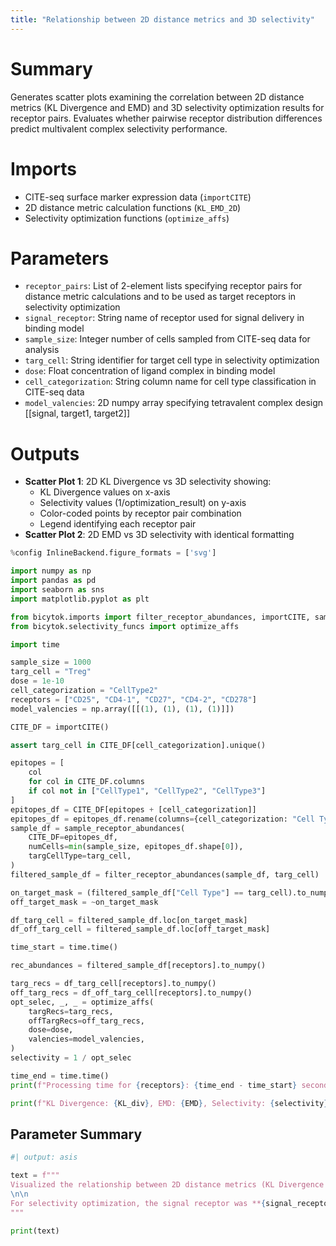 ```yaml
---
title: "Relationship between 2D distance metrics and 3D selectivity"
---
```


# Summary
Generates scatter plots examining the correlation between 2D distance metrics (KL Divergence and EMD) and 3D selectivity optimization results for receptor pairs. Evaluates whether pairwise receptor distribution differences predict multivalent complex selectivity performance.

# Imports
- CITE-seq surface marker expression data (`importCITE`)
- 2D distance metric calculation functions (`KL_EMD_2D`)
- Selectivity optimization functions (`optimize_affs`)

# Parameters
- `receptor_pairs`: List of 2-element lists specifying receptor pairs for distance metric calculations and to be used as target receptors in selectivity optimization
- `signal_receptor`: String name of receptor used for signal delivery in binding model
- `sample_size`: Integer number of cells sampled from CITE-seq data for analysis
- `targ_cell`: String identifier for target cell type in selectivity optimization
- `dose`: Float concentration of ligand complex in binding model
- `cell_categorization`: String column name for cell type classification in CITE-seq data
- `model_valencies`: 2D numpy array specifying tetravalent complex design [[signal, target1, target2]]

# Outputs
- **Scatter Plot 1**: 2D KL Divergence vs 3D selectivity showing:
  - KL Divergence values on x-axis
  - Selectivity values (1/optimization_result) on y-axis
  - Color-coded points by receptor pair combination
  - Legend identifying each receptor pair
- **Scatter Plot 2**: 2D EMD vs 3D selectivity with identical formatting

```python
%config InlineBackend.figure_formats = ['svg']

import numpy as np
import pandas as pd
import seaborn as sns
import matplotlib.pyplot as plt

from bicytok.imports import filter_receptor_abundances, importCITE, sample_receptor_abundances
from bicytok.selectivity_funcs import optimize_affs

import time

sample_size = 1000
targ_cell = "Treg"
dose = 1e-10
cell_categorization = "CellType2"
receptors = ["CD25", "CD4-1", "CD27", "CD4-2", "CD278"]
model_valencies = np.array([[(1), (1), (1), (1)]])

CITE_DF = importCITE()

assert targ_cell in CITE_DF[cell_categorization].unique()

epitopes = [
    col
    for col in CITE_DF.columns
    if col not in ["CellType1", "CellType2", "CellType3"]
]
epitopes_df = CITE_DF[epitopes + [cell_categorization]]
epitopes_df = epitopes_df.rename(columns={cell_categorization: "Cell Type"})
sample_df = sample_receptor_abundances(
    CITE_DF=epitopes_df,
    numCells=min(sample_size, epitopes_df.shape[0]),
    targCellType=targ_cell,
)
filtered_sample_df = filter_receptor_abundances(sample_df, targ_cell)

on_target_mask = (filtered_sample_df["Cell Type"] == targ_cell).to_numpy()
off_target_mask = ~on_target_mask

df_targ_cell = filtered_sample_df.loc[on_target_mask]
df_off_targ_cell = filtered_sample_df.loc[off_target_mask]

time_start = time.time()

rec_abundances = filtered_sample_df[receptors].to_numpy()

targ_recs = df_targ_cell[receptors].to_numpy()
off_targ_recs = df_off_targ_cell[receptors].to_numpy()
opt_selec, _, _ = optimize_affs(
    targRecs=targ_recs,
    offTargRecs=off_targ_recs,
    dose=dose,
    valencies=model_valencies,
)
selectivity = 1 / opt_selec

time_end = time.time()
print(f"Processing time for {receptors}: {time_end - time_start} seconds")

print(f"KL Divergence: {KL_div}, EMD: {EMD}, Selectivity: {selectivity}")
```

## Parameter Summary
```python
#| output: asis

text = f"""
Visualized the relationship between 2D distance metrics (KL Divergence and EMD) and 3D selectivity. Target cells were **{targ_cell}**s, compared against all other cell types. The analysis was performed on **{sample_size}** cells sampled from the CITE-seq dataset.
\n\n
For selectivity optimization, the signal receptor was **{signal_receptor}**, with tetravalent complexes at a dose of **{dose}**. Tetravalent complexes consisted of two signal receptor ligands, and one ligand each for the two target receptors. The epitope pairs that were analyzed were **{', '.join(map(str, receptor_pairs))}**, which served as the target receptors for selectivity optimization and as the double receptor distributions for 2D EMD and KL div. calculations.
"""

print(text)
```